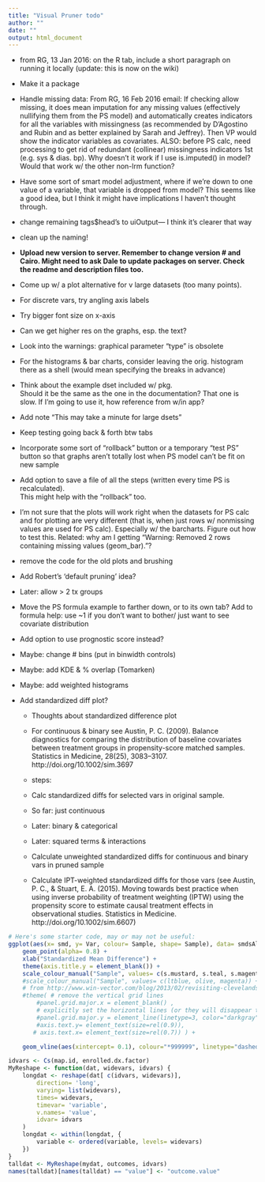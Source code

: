 ```yaml
---
title: "Visual Pruner todo"
author: ""
date: ""
output: html_document
---
```


* from RG, 13 Jan 2016: on the R tab, include a short paragraph on running it locally (update: this is now on the wiki)

* Make it a package

* Handle missing data: From RG, 16 Feb 2016 email:
If checking allow missing, it does mean imputation for any missing values (effectively nullifying them from the PS model) and automatically creates indicators for all the variables with missingness (as recommended by D'Agostino and Rubin and as better explained by Sarah and Jeffrey). 
Then VP would show the indicator variables as covariates. 
ALSO: before PS calc, need processing to get rid of redundant (collinear) missingness indicators 1st (e.g. sys & dias. bp). Why doesn't it work if I use is.imputed() in model? Would that work w/ the other non-lrm function?

* Have some sort of smart model adjustment, where if we're down to one value of a variable, that variable is dropped from model? This seems like a good idea, but I think it might have implications I haven't thought through.

* change remaining tags$head's to uiOutput--- I think it's clearer that way

* clean up the naming!

* **Upload new version to server. Remember to change version # and Cairo. Might need to ask Dale to update packages on server. Check the readme and description files too.**

* Come up w/ a plot alternative for v large datasets (too many points).

* For discrete vars, try angling axis labels

* Try bigger font size on x-axis

* Can we get higher res on the graphs, esp. the text?

* Look into the warnings: graphical parameter "type" is obsolete

* For the histograms & bar charts, consider leaving the orig. histogram there as a shell (would mean specifying the breaks in advance) 

* Think about the example dset included w/ pkg.  
Should it be the same as the one in the documentation? 
That one is slow.
If I'm going to use it, how reference from w/in app?

* Add note "This may take a minute for large dsets"

* Keep testing going back & forth btw tabs

* Incorporate some sort of "rollback" button or a temporary "test PS" button so that graphs aren't totally lost when PS model can't be fit on new sample

* Add option to save a file of all the steps (written every time PS is recalculated).  
This might help with the "rollback" too.

* I'm not sure that the plots will work right when the datasets for PS calc and for plotting are very different (that is, when just rows w/ nonmissing values are used for PS calc). Especially w/ the barcharts. Figure out how to test this. Related: why am I getting "Warning: Removed 2 rows containing missing values (geom_bar)."?

* remove the code for the old plots and brushing

* Add Robert's 'default pruning' idea?

* Later: allow > 2 tx groups

* Move the PS formula example to farther down, or to its own tab?
Add to formula help: use ~1 if you don't want to bother/ just want to see covariate distribution

* Add option to use prognostic score instead?

* Maybe: change # bins (put in binwidth controls)

* Maybe: add KDE & % overlap (Tomarken)

* Maybe: add weighted histograms

* Add standardized diff plot?
    + Thoughts about standardized difference plot
    + For continuous & binary see Austin, P. C. (2009). Balance diagnostics for comparing the distribution of baseline covariates between treatment groups in propensity-score matched samples. Statistics in Medicine, 28(25), 3083–3107. http://doi.org/10.1002/sim.3697

    + steps:
    + Calc standardized diffs for selected vars in original sample.
    +   So far: just continuous
    +   Later: binary & categorical
    +   Later: squared terms & interactions
    + Calculate unweighted standardized diffs for continuous and binary vars in pruned sample
    + Calculate IPT-weighted standardized diffs for those vars (see Austin, P. C., & Stuart, E. A. (2015). Moving towards best practice when using inverse probability of treatment weighting (IPTW) using the propensity score to estimate causal treatment effects in observational studies. Statistics in Medicine. http://doi.org/10.1002/sim.6607)
    
```r
# Here's some starter code, may or may not be useful:
ggplot(aes(x= smd, y= Var, colour= Sample, shape= Sample), data= smdsAll) + 
    geom_point(alpha= 0.8) +
    xlab("Standardized Mean Difference") +
    theme(axis.title.y = element_blank()) +
    scale_colour_manual("Sample", values= c(s.mustard, s.teal, s.magenta)) +
    #scale_colour_manual("Sample", values= c(ltblue, olive, magenta)) +
    # from http://www.win-vector.com/blog/2013/02/revisiting-clevelands-the-elements-of-graphing-data-in-ggplot2/
    #theme( # remove the vertical grid lines
        #panel.grid.major.x = element_blank() ,
        # explicitly set the horizontal lines (or they will disappear too)
        #panel.grid.major.y = element_line(linetype=3, color="darkgray"),
        #axis.text.y= element_text(size=rel(0.9)), 
       # axis.text.x= element_text(size=rel(0.7)) ) +

    geom_vline(aes(xintercept= 0.1), colour="*999999", linetype="dashed")

idvars <- Cs(map.id, enrolled.dx.factor)
MyReshape <- function(dat, widevars, idvars) {
    longdat <- reshape(dat[ c(idvars, widevars)],
        direction= 'long',
        varying= list(widevars),
        times= widevars,
        timevar= 'variable',
        v.names= 'value',
        idvar= idvars
    )
    longdat <- within(longdat, {
        variable <- ordered(variable, levels= widevars)
    }) 
}
talldat <- MyReshape(mydat, outcomes, idvars)
names(talldat)[names(talldat) == "value"] <- "outcome.value"
```



